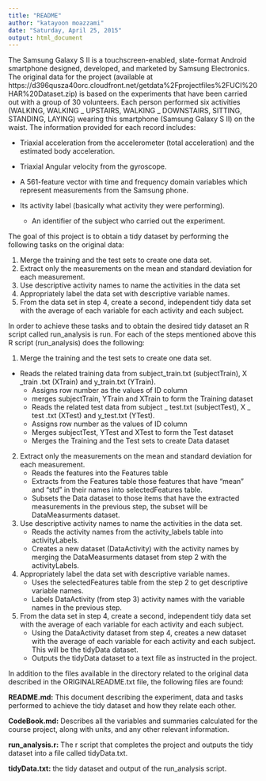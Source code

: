 ```yaml
---
title: "README"
author: "katayoon moazzami"
date: "Saturday, April 25, 2015"
output: html_document
---
```


The Samsung Galaxy S II is a touchscreen-enabled, slate-format Android smartphone designed, developed, and marketed by Samsung Electronics. The original data for the project (available at https://d396qusza40orc.cloudfront.net/getdata%2Fprojectfiles%2FUCI%20HAR%20Dataset.zip) is based on the experiments that have been carried out with a group of 30 volunteers. Each person performed six activities (WALKING, WALKING _ UPSTAIRS, WALKING _ DOWNSTAIRS, SITTING, STANDING, LAYING) wearing this smartphone (Samsung Galaxy S II) on the waist.
The information provided for each record includes:

  * Triaxial acceleration from the accelerometer (total acceleration) and the estimated body acceleration.
  
  * Triaxial Angular velocity from the gyroscope.
  
   * A 561-feature vector with time and frequency domain variables which represent measurements from the Samsung phone.
   
 * Its activity label (basically what activity they were performing).
 
   * An identifier of the subject who carried out the experiment.




The goal of this project is to obtain a tidy dataset by performing the following tasks on the original data:

1. Merge the training and the test sets to create one data set.
2. Extract only the measurements on the mean and standard deviation for each measurement. 
3. Use descriptive activity names to name the activities in the data set
4. Appropriately label the data set with descriptive variable names. 
5. From the data set in step 4, create a second, independent tidy data set with the average of each variable for each activity and each subject.


In order to achieve these tasks and to obtain the desired tidy dataset an R script called run_analysis is run. For each of the steps mentioned above this R script (run_analysis) does the following:

1. Merge the training and the test sets to create one data set.

  * Reads the related training data from subject_train.txt (subjectTrain), X _train .txt (XTrain) and y_train.txt (YTrain).
	* Assigns row number as the values of ID column
	* merges subjectTrain, YTrain and XTrain to form the Training dataset
	* Reads the related test data from subject _ test.txt (subjectTest), X _ test .txt (XTest) and y_test.txt (YTest).
	* Assigns row number as the values of ID column
	* Merges subjectTest, YTest and XTest to form the Test dataset
	* Merges the Training and the Test sets to create Data dataset

2. Extract only the measurements on the mean and standard deviation for each measurement. 
	* Reads the features into the Features table
	* Extracts from the Features table those features that have "mean" and "std" in their names into selectedFeatures table.
	* Subsets the Data dataset to those items that have the extracted measurements in the previous step, the subset will be DataMeasurments dataset.

3. Use descriptive activity names to name the activities in the data set.
	* Reads the activity names from the activity_labels table into activityLabels.
	* Creates a new dataset (DataActivity) with the activity names by merging the DataMeasurments dataset from step 2 with the activityLabels.

4. Appropriately label the data set with descriptive variable names. 
	* Uses the selectedFeatures table from the step 2 to get descriptive variable names.
	* Labels DataActivity (from step 3) activity names with the variable names in the previous step.

5. From the data set in step 4, create a second, independent tidy data set with the average of each variable for each activity and each subject.
	* Using the DataActivity dataset from step 4, creates a new dataset with the average of each variable for each activity and each subject. This will be the tidyData dataset.
	* Outputs the tidyData dataset to a text file as instructed in the project.

In addition to the files available in the directory related to the original data described in the ORIGINALREADME.txt file, the following files are found:

**README.md:** This document describing the experiment, data and tasks performed to achieve the tidy dataset and how they relate each other.

**CodeBook.md:** Describes all the variables and summaries calculated for the course project, along with units, and any other relevant information.

**run_analysis.r:** The r script that completes the project and outputs the tidy dataset into a file called tidyData.txt.

**tidyData.txt:** the tidy dataset and output of the run_analysis script.
